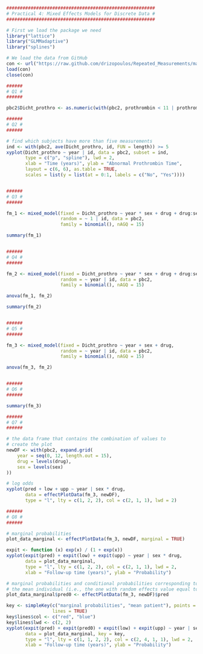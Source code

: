 ```r
#######################################################
# Practical 4: Mixed Effects Models for Discrete Data #
#######################################################

# First we load the package we need
library("lattice")
library("GLMMadaptive")
library("splines")

# We load the data from GitHub
con <- url("https://raw.github.com/drizopoulos/Repeated_Measurements/master/Data.RData")
load(con)
close(con)

######
# Q1 #
######

pbc2$Dicht_prothro <- as.numeric(with(pbc2, prothrombin < 11 | prothrombin > 13))

######
# Q2 #
######

# find which subjects have more than five measurements
ind <- with(pbc2, ave(Dicht_prothro, id, FUN = length)) >= 5
xyplot(Dicht_prothro ~ year | id, data = pbc2, subset = ind,
       type = c("p", "spline"), lwd = 2,
       xlab = "Time (years)", ylab = "Abnormal Prothrombin Time",
       layout = c(6, 6), as.table = TRUE,
       scales = list(y = list(at = 0:1, labels = c("No", "Yes"))))


######
# Q3 #
######

fm_1 <- mixed_model(fixed = Dicht_prothro ~ year * sex + drug + drug:sex,
                    random = ~ 1 | id, data = pbc2, 
                    family = binomial(), nAGQ = 15)

summary(fm_1)


######
# Q4 #
######

fm_2 <- mixed_model(fixed = Dicht_prothro ~ year * sex + drug + drug:sex,
                    random = ~ year | id, data = pbc2, 
                    family = binomial(), nAGQ = 15)

anova(fm_1, fm_2)

summary(fm_2)


######
# Q5 #
######

fm_3 <- mixed_model(fixed = Dicht_prothro ~ year + sex + drug,
                    random = ~ year | id, data = pbc2, 
                    family = binomial(), nAGQ = 15)

anova(fm_3, fm_2)


######
# Q6 #
######

summary(fm_3)

######
# Q7 #
######

# the data frame that contains the combination of values to
# create the plot
newDF <- with(pbc2, expand.grid(
    year = seq(0, 12, length.out = 15),
    drug = levels(drug),
    sex = levels(sex)
))

# log odds
xyplot(pred + low + upp ~ year | sex * drug, 
       data = effectPlotData(fm_3, newDF), 
       type = "l", lty = c(1, 2, 2), col = c(2, 1, 1), lwd = 2)

######
# Q8 #
######

# marginal probabilities
plot_data_marginal <- effectPlotData(fm_3, newDF, marginal = TRUE)

expit <- function (x) exp(x) / (1 + exp(x))
xyplot(expit(pred) + expit(low) + expit(upp) ~ year | sex * drug, 
       data = plot_data_marginal, 
       type = "l", lty = c(1, 2, 2), col = c(2, 1, 1), lwd = 2,
       xlab = "Follow-up time (years)", ylab = "Probability")

# marginal probabilities and conditional probabilities corresponding to
# the mean individual (i.e., the one with random effects value equal to zero)
plot_data_marginal$pred0 <- effectPlotData(fm_3, newDF)$pred

key <- simpleKey(c("marginal probabilities", "mean patient"), points = FALSE, 
                 lines = TRUE)
key$lines$col <- c("red", "blue")
key$lines$lwd <- c(2, 2)
xyplot(expit(pred) + expit(pred0) + expit(low) + expit(upp) ~ year | sex * drug, 
       data = plot_data_marginal, key = key,
       type = "l", lty = c(1, 1, 2, 2), col = c(2, 4, 1, 1), lwd = 2,
       xlab = "Follow-up time (years)", ylab = "Probability")
```


